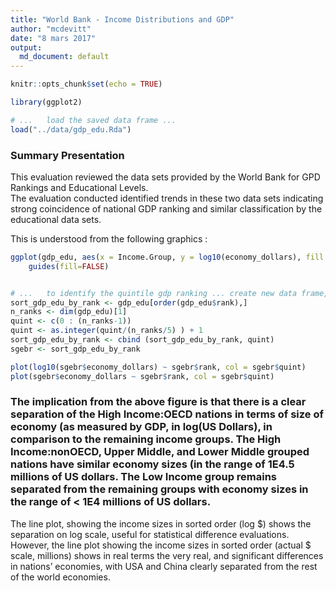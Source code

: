 ```yaml
---
title: "World Bank - Income Distributions and GDP"
author: "mcdevitt"
date: "8 mars 2017"
output:
  md_document: default
---
```


```r
knitr::opts_chunk$set(echo = TRUE)

library(ggplot2)

```

```r
# ...	load the saved data frame ...
load("../data/gdp_edu.Rda")
```

### __Summary Presentation__  

This evaluation reviewed the data sets provided by the World Bank for GPD Rankings and Educational Levels.  
The evaluation conducted identified trends in these two data sets indicating strong coincidence of national GDP ranking and similar classification by the educational data sets.

This is understood from the following graphics :  

```r

ggplot(gdp_edu, aes(x = Income.Group, y = log10(economy_dollars), fill = Income.Group)) + geom_boxplot() +
    guides(fill=FALSE)


# ...	to identify the quintile gdp ranking ... create new data frame, sorted by rank
sort_gdp_edu_by_rank <- gdp_edu[order(gdp_edu$rank),] 
n_ranks <- dim(gdp_edu)[1]
quint <- c(0 : (n_ranks-1))
quint <- as.integer(quint/(n_ranks/5) ) + 1
sort_gdp_edu_by_rank <- cbind (sort_gdp_edu_by_rank, quint)
sgebr <- sort_gdp_edu_by_rank

plot(log10(sgebr$economy_dollars) ~ sgebr$rank, col = sgebr$quint)
plot(sgebr$economy_dollars ~ sgebr$rank, col = sgebr$quint)

```

  
    
    
### The implication from the above figure is that there is a clear separation of the High Income:OECD nations in terms of size of economy (as measured by GDP, in log(US Dollars), in comparison to the remaining income groups. The High Income:nonOECD, Upper Middle, and Lower Middle grouped nations have similar economy sizes (in the range of 1E4.5 millions of US dollars. The Low Income group remains separated from the remaining groups with economy sizes in the range of < 1E4 millions of US dollars.

The line plot, showing the income sizes in sorted order (log $) shows the separation on log scale, useful for statistical difference evaluations.
However, the line plot showing the income sizes in sorted order (actual $ scale, millions) shows in real terms the very real, and significant differences in nations' economies, with USA and China clearly separated from the rest of the world economies.

